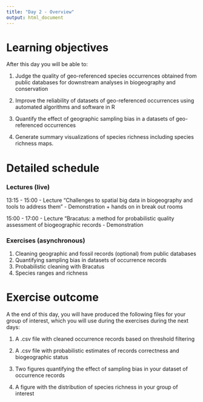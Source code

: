```yaml
---
title: "Day 2 - Overview"
output: html_document
---
```


# Learning objectives
After this day you will be able to:

1. Judge the quality of geo-referenced species occurrences obtained from public databases for downstream analyses in biogeography and conservation

2. Improve the reliability of datasets of geo-referenced occurrences using automated algorithms and software in R

3. Quantify the effect of geographic sampling bias in a datasets of geo-referenced occurrences

4. Generate summary visualizations of species richness including species richness maps.

# Detailed schedule

### Lectures (live)
13:15 - 15:00
- Lecture "Challenges to spatial big data in biogeography and tools to address them"
- Demonstration + hands on in break out rooms 

15:00 - 17:00
- Lecture "Bracatus: a method for probabilistic quality assessment of biogeographic records
- Demonstration

### Exercises (asynchronous)

1. Cleaning geographic and fossil records (optional) from public databases
2. Quantifying sampling bias in datasets of occurrence records
3. Probabilistic cleaning with Bracatus
4. Species ranges and richness


# Exercise outcome
A the end of this day, you will have produced the following files for your group of interest, which you will use during the exercises during the next days:

1. A .csv file with cleaned occurrence records based on threshold filtering

2. A .csv file with probabilistic estimates of records correctness and biogeographic status 

3. Two figures quantifying the effect of sampling bias in your dataset of occurrence records

4. A figure with the distribution of species richness in your group of interest